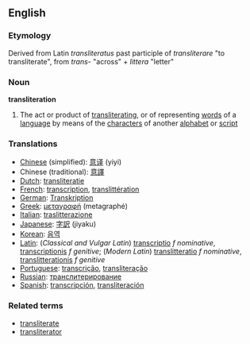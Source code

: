 ==English==

===Etymology===

Derived from Latin ''transliteratus'' past participle of ''transliterare'' "to transliterate", from ''trans-'' "across" + ''littera'' "letter"

===Noun===
'''transliteration'''

#The act or product of [[transliterating]], or of representing [[word]]s of a [[language]] by means of the [[character]]s of another [[alphabet]] or [[script]]

===Translations===
*[[Chinese]] (simplified): [[意译]] (yiyi)
*Chinese (traditional): [[意譯]]
*[[Dutch]]: [[transliteratie]]
*[[French]]: [[transcription]], [[translittération]]
*[[German]]: [[Transkription]]
*[[Greek]]: [[μεταγραφή]] (metagraphé)
*[[Italian]]: [[traslitterazione]]
*[[Japanese]]: [[字訳]] (jiyaku)
*[[Korean]]: [[음역]]
*[[Latin]]: (''Classical and Vulgar Latin'') [[transcriptio]] ''f nominative'', [[transcriptionis]] ''f genitive''; (''Modern Latin'') [[translitteratio]] ''f nominative'', [[translitterationis]] ''f genitive'' 
*[[Portuguese]]: [[transcrição]], [[transliteração]]
*[[Russian]]: [[транслитерирование]]
*[[Spanish]]: [[transcripción]], [[transliteración]]

===Related terms===
*[[transliterate]]
*[[transliterator]]